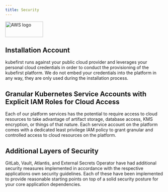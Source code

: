 ```yaml
---
title: Security
---
```



<div
  style={{
    display: "flex",
    justifyContent: "flex-end",
    alignItems: "center",
  }}
>
  <div>
    <img src={config.AWS_LOGO_URL} height="50" width="120" alt="AWS logo" />
  </div>
</div>

## Installation Account

kubefirst runs against your public cloud provider and leverages your personal cloud credentials in order to conduct the provisioning of the kubefirst platform. We do not embed your credentials into the platform in any way, they are only used during the installation process.

## Granular Kubernetes Service Accounts with Explicit IAM Roles for Cloud Access

Each of our platform services has the potential to require access to cloud resources to take advantage of artifact storage, database access, KMS encryption, or things of that nature. Each service account on the platform comes with a dedicated least privilege IAM policy to grant granular and controlled access to cloud resources on the platform.

## Additional Layers of Security

GitLab, Vault, Atlantis, and External Secrets Operator have had additional security measures implemented in accordance with the respective applications own security guidelines. Each of these have been implemented to provide reasonable starting points on top of a solid security posture for your core application dependencies.
